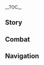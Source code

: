 {{CharacterTabs}}
{{LanguageTabs}}
{{Stub|1={{Meta/VO|tl=1|rm=1|Korean}}}}
__TOC__
==Story==
{{VO/Story
|character           = {{ROOTPAGENAME}}
|language            = ko
|name                = 북두

|vo_01_01_title      = 첫 만남...
|vo_01_01_subtitle   = Hello
|vo_01_01_file       = VO_{language}{character} Hello.ogg
|vo_01_01_tx         = 내 이름은 북두, 「남십자」 함대라고 들어 봤어? 너도 모험을 즐긴다면 날 따라와. 내가 돌봐주지
|vo_01_01_rm         = 
|vo_01_01_tl         = My name is Beidou, have you heard of「The Crux」? Follow me if you enjoy adventuring as well. I'll take care of you

|vo_02_01_title      = 잡담・연마
|vo_02_01_subtitle   = Chat: Sparring
|vo_02_01_file       = VO_{language}{character} Chat - Sparring.ogg
|vo_02_01_tx         = 겨뤄보고 싶다면 언제든 환영이다
|vo_02_01_rm         = 
|vo_02_01_tl         = If you would like to have a match, you're always welcome
|vo_02_02_title      = 잡담・통음
|vo_02_02_subtitle   = Chat: Drinking
|vo_02_02_file       = VO_{language}{character} Chat - Drinking.ogg
|vo_02_02_tx         = 아&mdash;&mdash;일 끝나고 마시는 술 한잔은 정말 상쾌해
|vo_02_02_rm         = 
|vo_02_02_tl         = Ah&mdash;&mdash;a cup of alcohol after work is so refreshing
|vo_02_03_title      = 잡담・육지
|vo_02_03_subtitle   = Chat: Land
|vo_02_03_file       = VO_{language}{character} Chat - Land.ogg
|vo_02_03_tx         = 육지에 이렇게 오래 머무는 건 간만인데, 좀 어색하네
|vo_02_03_rm         = 
|vo_02_03_tl         = It's been a while since I stayed long on land, it feels a little awkward

<!-- Weather -->
|vo_03_01_title      = 비가 올 때...
|vo_03_01_subtitle   = When It Rains
|vo_03_01_file       = VO_{language}{character} When It Rains.ogg
|vo_03_01_tx         = 무인도에 갇혔을 때 빗물은 귀중한 수원이야. 물론 지금은 필요없지만
|vo_03_01_rm         = 
|vo_03_01_tl         = When stuck on an uninhabited island, rainwater is a valuable source of water supply. Though you don't need it right now
|vo_03_02_title      = 번개가 칠 때...
|vo_03_02_subtitle   = When Thunder Strikes
|vo_03_02_file       = VO_{language}{character} When Thunder Strikes.ogg
|vo_03_02_tx         = 이봐, 그냥 천둥일 뿐이야. 바다에서는 두려워할 필요없어. 육지에서는 더 그렇고
|vo_03_02_rm         = 
|vo_03_02_tl         = Hey, it's just thunder. You don't need to be afraid at sea. Not on land, too
|vo_03_03_title      = 바람이 불 때...
|vo_03_03_subtitle   = When It's Windy
|vo_03_03_file       = VO_{language}{character} When It's Windy.ogg
|vo_03_03_tx         = 이 날씨, 출항하기 딱 좋군
|vo_03_03_rm         = 
|vo_03_03_tl         = This weather, it's perfect to set sail
|vo_03_04_title      = 강풍이 불 때...
|vo_03_04_subtitle   = When the Wind Is Blowing
|vo_03_04_file       = VO_{language}{character} When the Wind Is Blowing.ogg
|vo_03_04_tx         = 모래 바람 조심해. 눈 비비지 말고
|vo_03_04_rm         = 
|vo_03_04_tl         = Be careful of the sandstorm. Don't rub your eyes

|vo_04_01_title      = 아침 인사...
|vo_04_01_subtitle   = Good Morning
|vo_04_01_file       = VO_{language}{character} Good Morning.ogg
|vo_04_01_tx         = 여, 좋은 아침. 난 출발하려는데. 같이 갈래?
|vo_04_01_rm         = 
|vo_04_01_tl         = Hey, good morning. I'm about to set foot. Want to go together?
|vo_04_02_title      = 점심 인사...
|vo_04_02_subtitle   = Good Afternoon
|vo_04_02_file       = VO_{language}{character} Good Afternoon.ogg
|vo_04_02_tx         = 향릉에게 가서 점심 먹자. 그 커다란 솥으로 볶아 낸 건 바다에서의 생선 구이, 절인 고기완 확실히 달라
|vo_04_02_rm         = 
|vo_04_02_tl         = Let's have lunch at Xiangling's. What she fried with that big pot is grilled fish from the sea, definitely different from cured meat
|vo_04_03_title      = 저녁 인사...
|vo_04_03_subtitle   = Good Evening
|vo_04_03_file       = VO_{language}{character} Good Evening.ogg
|vo_04_03_tx         = 좋아. 술 마시러 가자고! 하하하, 평소에 술 사주는 사람이 없나봐? 그럼&mdash;&mdash;
|vo_04_03_rm         = 
|vo_04_03_tl         = Good. Let's go and have a drink! Hahaha, no one usually buys you alcohol? Then&mdash;&mdash;
|vo_04_04_title      = 굿나잇...
|vo_04_04_subtitle   = Good Night
|vo_04_04_file       = VO_{language}{character} Good Night.ogg
|vo_04_04_tx         = 벌써 시간이 이렇게 됐네. 하하하하, 가봐~ 편히 쉬라구
|vo_04_04_rm         = 
|vo_04_04_tl         = Time has already passed like this. Hahahaha, go on~ have a good rest

|vo_05_01_title      = {name} 자신에 대해...
|vo_05_01_subtitle   = About {character}
|vo_05_01_file       = VO_{language}{character} About {character}.ogg
|vo_05_01_tx         = 제군들, 항해 준비. 각자 위치로! 새로운 모험이 시작된다!
|vo_05_01_rm         = 
|vo_05_01_tl         = Gentlemen, be ready for sail. Take your positions! A new adventure begins!

|vo_06_01_title      = 우리에 대해・호칭
|vo_06_01_subtitle   = About Us: Titles
|vo_06_01_file       = VO_{language}{character} About Us - Titles.ogg
|vo_06_01_tx         = 난 대장이고, 넌 내 형제. 괜찮지? 뭐? 너무 촌스럽다고? 좋아, 그럼 네가 원하는 대로 불러
|vo_06_01_rm         = 
|vo_06_01_tl         = I am the captain, and you are my sibling. Good? Huh? It's too countrified? Alright, then call me as you wish
|vo_06_02_title      = 우리에 대해・사람을 보는 눈
|vo_06_02_subtitle   = About Us: Eye for People
|vo_06_02_file       = VO_{language}{character} About Us - Eye for People.ogg
|vo_06_02_tx         = 난 사람 보는 안목이 뛰어나. 넓은 바다를 보다 보면 사람 얼굴의 작은 물보라는 쉽게 읽히지. 하하, 그래서 내가 널 한눈에 알아봤잖아
|vo_06_02_rm         = 
|vo_06_02_tl         = I have a good taste in people. When looking at the vast ocean, small waves on one's face can be read easily. Haha, that's why I knew you at first sight
|vo_06_03_title      = 우리에 대해・선택
|vo_06_03_subtitle   = About Us: Choices
|vo_06_03_file       = VO_{language}{character} About Us - Choices.ogg
|vo_06_03_tx         = 넌 내가 선택한 선원이자 형제라고. 이것만으로도 난 자부심을 느껴
|vo_06_03_rm         = 
|vo_06_03_tl         = You are my chosen sailor and sibling. I feel pride only with this

|vo_07_01_title      = 「신의 눈」에 대해...
|vo_07_01_subtitle   = About the [[Vision]]
|vo_07_01_file       = VO_{language}{character} About the Vision.ogg
|vo_07_01_tx         = 「신의 눈」이 없는 녀석들은 신의 인정을 받은 「신의 눈」 소유자를 본받고 싶어 해. 그러니까 본받을 만한 사람이 되자. 난 그렇게 날 채찍질해
|vo_07_01_rm         = 
|vo_07_01_tl         = People without a Vision wants to follow a Vision holder who has been acknowledged by God. So let's be people who are imitable. That's how I lash myself
|vo_07_02_title      = 하고 싶은 이야기...
|vo_07_02_subtitle   = Something to Share
|vo_07_02_file       = VO_{language}{character} Something to Share.ogg
|vo_07_02_tx         = 난관에 부딪혔어? 어디로 나아갈지 모르겠으면 일단 발을 내딛고 봐. 그 후의 길은 자연히 열릴 테니까
|vo_07_02_rm         = 
|vo_07_02_tl         = Stuck on something difficult? If you don't know where to head to, just take a step and see. Then the road after that will naturally be shown
|vo_07_03_title      = 흥미있는 일...
|vo_07_03_subtitle   = Interesting Things
|vo_07_03_file       = VO_{language}{character} Interesting Things.ogg
|vo_07_03_tx         = 원양 항해를 마치고 돌아올 때 솔개가 보이면 집에 다 왔다는 거지. 바다 풍경은 단조롭잖아. 그에 비해 거칠긴 하지만, 솔개가 자유롭게 날아다니는 모습은 어쩐지 친근하고 사랑스러워
|vo_07_03_rm         = 
|vo_07_03_tl         = After a long cruise, when I see a kite, it means I'm almost at home. The sea view is dull. Compared to that, it's tough, but kites freely flying somehow feels familiar and lovely

|vo_08_01_title      = 응광에 대해・리월 칠성
|vo_08_01_subtitle   = About [[Ningguang]]: Liyue Qixing
|vo_08_01_file       = VO_{language}{character} About Ningguang - Liyue Qixing.ogg
|vo_08_01_tx         = 응광이라, 「리월칠성」이라는 면에서 보면 훌륭하다 할 수 있지. 다만 내가 책임감을 느끼는 대상은 「리월칠성」이 아닌, 내 함선과 형제들이라서 말이야
|vo_08_01_rm         = 
|vo_08_01_tl         = Ningguang, she is excellent when you look at her as the「Liyue Qixing」. However, I feel responsibility to my ship and siblings, not the「Liyue Qixing」.
|vo_08_02_title      = 응광에 대해・태도
|vo_08_02_subtitle   = About [[Ningguang]]: Attitudes
|vo_08_02_file       = VO_{language}{character} About Ningguang - Attitudes.ogg
|vo_08_02_tx         = 응광은 솔직하지 않은 편이지만 예전엔 아주 노골적으로 날 못마땅해했어. 하하, 좋든 싫든 그건 그녀 마음이지. 난 신경 안 써
|vo_08_02_rm         = 
|vo_08_02_tl         = Ningguang isn't truthful, but she openly disliked me in the past. Haha, like it or not, that's what she decides. I don't care
|vo_08_03_title      = 향릉에 대해・뛰어난 요리 실력
|vo_08_03_subtitle   = About [[Xiangling]]: Culinary Skills
|vo_08_03_file       = VO_{language}{character} About Xiangling - Culinary Skills.ogg
|vo_08_03_tx         = 먼바다에 있을 땐, 향릉의 맛있는 음식이 그리워. 힘이 달릴 때 입안 가득했던 절운고추 볶음을 떠올리면 기운이 번쩍 들지
|vo_08_03_rm         = 
|vo_08_03_tl         = When I'm out at far sea, I miss Xiangling's delicious food. When I am running out of strength, I think of her friend jueyun chili which was inside my mouth, and then I regain my strength
|vo_08_04_title      = 향릉에 대해・시식
|vo_08_04_subtitle   = About [[Xiangling]]: Food Tasting
|vo_08_04_file       = VO_{language}{character} About Xiangling - Food Tasting.ogg
|vo_08_04_tx         = 향릉은 가끔 별 이상한 재료로 대단한 요리를 만들어내지. 뭐, 그런 도전 정신이 없다면 진보도 없는 거 아니겠어? 난 그녀의 음식을 시식하는 게 즐거워
|vo_08_04_rm         = 
|vo_08_04_tl         = Xiangling sometimes makes amazing food with peculiar ingredients. Well, without challenge spirit there won't be a development, right? I'm happy to try out her food
|vo_08_05_title      = 종려에 대해...
|vo_08_05_subtitle   = About [[Zhongli]]
|vo_08_05_file       = VO_{language}{character} About Zhongli.ogg
|vo_08_05_tx         = 「왕생당」의 그 선생 말하는 거야? 형제들이 가끔 그에 대한 소문을 이야기하지. 아주 재미있는 사람 같은데. 음, 기회가 있으면 교류해봐야겠어
|vo_08_05_rm         = 
|vo_08_05_tl         = That Mister from「Wangsheng Funeral Parlor」? My siblings sometimes talks about rumors related to him. He seems to be an interesting person. Hmm, if I have the opportunity, I must try engaging with him
|vo_08_06_title      = 소에 대해...
|vo_08_06_subtitle   = About [[Xiao]]
|vo_08_06_file       = VO_{language}{character} About Xiao.ogg
|vo_08_06_tx         = 해등절 전날, 함대가 귀항하다가 폭풍을 만난 적이 있었어. 어찌어찌 서둘러 밤이 되어서야 리월항에 도착했고, 등불도 다 꺼져있는데 고운각 방향 하늘에 소년 모습의 선인이 보이는 거야. 역시 소문처럼 사람들이 보지 못하는 곳에서도 이 리월항을 지키고 있는 누군가가 있는 거지
|vo_08_06_rm         = 
|vo_08_06_tl         = The day before Lantern Rite, when the fleet was returning we met a storm. Somehow we arrived at Liyue Harbor at night, and when the lanterns were all off I could see an Adeptus of a boy's form in the direction of the sky headed towards Guyun Stone Forest. There is definitely who is protecting Liyue Harbor from where people cannot see as the rumors say
|vo_08_07_title      = 감우에 대해...
|vo_08_07_subtitle   = About [[Ganyu]]
|vo_08_07_file       = VO_{language}{character} About Ganyu.ogg
|vo_08_07_tx         = 감우 그 애랑은 사이가 좋아! 근데 너도 알다시피, 걘 「리월 칠성」의 비서야. 「칠성」이 날 싫어하는 게 하루 이틀도 아니고. 하하, 난 상관없는데, 그 애까지 피해 보게 할 순 없잖아. 음, 역시 다른 사람들에겐 비밀로 하는 게 좋겠어
|vo_08_07_rm         = 
|vo_08_07_tl         = I have a good relationship with that girl, Ganyu! But as you know, she is the secretary of the「Liyue Qixing」. It's obvious that the「Qixing」does not favor me. Haha, I don't mind, but I don't want her to get harmed because of that as well. Hmm, it would be good to keep it a secret from others
|vo_08_08_title      = 신염에 대해...
|vo_08_08_subtitle   = About [[Xinyan]]
|vo_08_08_file       = VO_{language}{character} About Xinyan.ogg
|vo_08_08_tx         = 재밌는 애야! 우리 배에 있는 형제들 모두 그녀의 「로큰롤」을 좋아하지. 음… 난 어떻냐고? 뭐랄까, 그 애와 어떤 면에선 공통적인 화제가 있지만, 내 음악적 취향은 그 애와 전혀 달라서…
|vo_08_08_rm         = 
|vo_08_08_tl         = She's a fun kid! All the siblings on the ship loves her「Rock n' Roll」. Hmm… What about me? Well, I do have something in common with her, but my music taste is completely different from hers… 
|vo_08_09_title      = 요요에 대해...
|vo_08_09_subtitle   = About [[Yaoyao]]
|vo_08_09_file       = VO_{language}{character} About Yaoyao.ogg
|vo_08_09_tx         = 요요 그 녀석은 자꾸 우리 배에서 놀려고 해. 하지만 그 호기심 넘치는 반짝이는 눈을 보면, 차마 그 애를 쫓아낼 수가 없어. 에휴, 하마터면 출항 계획이 모두 엉망이 될 뻔했다고
|vo_08_09_rm         = 
|vo_08_09_tl         = Yaoyao, that kid, always wants to play on the ship. But when I see those curious, sparkly eyes, I can't throw her out. Argh, sail plans could have been ruined
|vo_08_10_title      = 카에데하라 카즈하에 대해…
|vo_08_10_subtitle   = About [[Kaedehara Kazuha]]
|vo_08_10_file       = VO_{language}{character} About Kaedehara Kazuha.ogg
|vo_08_10_tx         = 카즈하 녀석이 천수각 밖에서 라이덴 쇼군의 일격을 막아냈다던데, 제법이군! 전쟁이 끝나고 그는 우리 남십자함대로 돌아와서 우리랑 한동안 더 동행하고 싶다고 했어. 나야 환영이지. 만약 어느 날 카즈하가 혼자 다음 여정을 떠나기로 결정한다면, 아주 좋은 술로 배웅할 거야, 흐흠
|vo_08_10_rm         = 
|vo_08_10_tl         = I heard Kazuha blocked Raiden Shogun's blow outside Tenshukaku, that's pretty good! After the war he said that he wanted to return to The Crux and accompany us for a while. For me, it's obviously a welcome. If some day Kazuha decides to go on his next journey by himself, I'll send him off with good alcohol, haha

|vo_09_01_title      = {name}에 대해 알기・첫 번째
|vo_09_01_subtitle   = More About {character}: I
|vo_09_01_file       = VO_{language}{character} More About {character} - 01.ogg
|vo_09_01_tx         = 내 「사조성」호에 오르고 싶다면 이 질문부터 대답해. 바다엔 위험으로 가득한데 어째서 내 배에 오르려는 거지?
|vo_09_01_rm         = 
|vo_09_01_tl         = 
|vo_09_02_title      = {name}에 대해 알기・두 번째
|vo_09_02_subtitle   = More About {character}: II
|vo_09_02_file       = VO_{language}{character} More About {character} - 02.ogg
|vo_09_02_tx         = 나에 대한 이야기들? 하하하, 그건 형제들이 날 치켜세우느라 그런 거지. 그렇지만 내게 항해 중 마물과 부딪치는 게 두렵냐고 묻는다면, 물론 그건 아니야
|vo_09_02_rm         = 
|vo_09_02_tl         = 
|vo_09_03_title      = {name}에 대해 알기・세 번째
|vo_09_03_subtitle   = More About {character}: III
|vo_09_03_file       = VO_{language}{character} More About {character} - 03.ogg
|vo_09_03_tx         = 평민을 돕는 의도가 뭐냐고? 하, 그런 일에 무슨 의도가 있겠어. 누구나 다 어려운 시절이 있는 거야. 내겐 약소한 선의지만 그들에겐 죽느냐 사느냐의 문제일 수도 있어
|vo_09_03_rm         = 
|vo_09_03_tl         = 
|vo_09_04_title      = {name}에 대해 알기・네 번째
|vo_09_04_subtitle   = More About {character}: IV
|vo_09_04_file       = VO_{language}{character} More About {character} - 04.ogg
|vo_09_04_tx         = 난 고통스러운 시간을 보냈어. 어릴 때 먹을 걸 살 모라도 없어서 남의 집 과일을 훔쳐먹으며 버텼지. 내 함대가 생겼어도 거만한 상인들에게 배척당했어. 하지만 이제 그런 일들을 안줏거리 삼아 얘기할 수 있으니 됐어. 절대 너는 그런 일을 겪게 하지 않을 거고
|vo_09_04_rm         = 
|vo_09_04_tl         = 
|vo_09_05_title      = {name}에 대해 알기・다섯 번째
|vo_09_05_subtitle   = More About {character}: V
|vo_09_05_file       = VO_{language}{character} More About {character} - 05.ogg
|vo_09_05_tx         = 날 따르는 형제들은 아주 많아. 그들 모두에게 이 배에 오른 이유를 물어봤지. 넌 특별해. 네가 아직 해야 할 일이 있다는 걸 아니까 따로 직무나 직함을 주진 않을게. 하지만 네가 어디에 있든 「사조성」호엔 영원히 네 자리가 남아있을 거야
|vo_09_05_rm         = 
|vo_09_05_tl         = 

|vo_10_01_title      = {name}의 취미...
|vo_10_01_subtitle   = {character}'s Hobbies
|vo_10_01_file       = VO_{language}{character} Hobbies.ogg
|vo_10_01_tx         = 취미라...생각 좀 해볼게. 모험, 조타, 친구 사귀기, 술 마시기, 맛있는 거 먹기...흠, 한 손으로는 다 못 세겠네
|vo_10_01_rm         = 
|vo_10_01_tl         = 
|vo_10_02_title      = {name}의 고민...
|vo_10_02_subtitle   = {character}'s Troubles
|vo_10_02_file       = VO_{language}{character} Troubles.ogg
|vo_10_02_tx         = 해결할 수 있는 일은 고민할 필요 없고, 해결할 수 없는 일은 고민해도 의미 없어. 난 그렇게 생각해. 만약 안 풀리는 일이 있으면 날 찾아와. 같이 해결해 줄게
|vo_10_02_rm         = 
|vo_10_02_tl         = 
|vo_10_03_title      = 좋아하는 음식…
|vo_10_03_subtitle   = Favorite Food
|vo_10_03_file       = VO_{language}{character} Favorite Food.ogg
|vo_10_03_tx         = 난 맛이 강한 요리를 좋아해! 편육 볶음이라던가, 마파두부라던가, 다 좋아. 배도 채우고 모두 둘러앉아 먹으면 분위기가 후끈해지잖아. 하, 말하다 보니 또 먹고 싶어지네
|vo_10_03_rm         = 
|vo_10_03_tl         = 
|vo_10_04_title      = 싫어하는 음식...
|vo_10_04_subtitle   = Least Favorite Food
|vo_10_04_file       = VO_{language}{character} Least Favorite Food.ogg
|vo_10_04_tx         = 난 냉채는 별로야. 그렇게 느긋하게 전채 요리를 즐길 시간에 생선이나 몇 마리 더 굽겠어
|vo_10_04_rm         = 
|vo_10_04_tl         = 

<!-- Receiving a Gift -->
|vo_11_01_title      = 선물 획득・첫 번째
|vo_11_01_subtitle   = Receiving a Gift: I
|vo_11_01_file       = VO_{language}{character} Receiving a Gift - 01.ogg
|vo_11_01_tx         = 맛있어, 내가 좋아하는 맛이야! 밥 있어? 두 그릇만 더 줄래?
|vo_11_01_rm         = 
|vo_11_01_tl         = 

|vo_11_02_title      = 선물 획득・두 번째
|vo_11_02_subtitle   = Receiving a Gift: II
|vo_11_02_file       = VO_{language}{character} Receiving a Gift - 02.ogg
|vo_11_02_tx         = 솜씨가 훌륭한데? 먹으면 기분이 좋아질 정도야
|vo_11_02_rm         = 
|vo_11_02_tl         = 

|vo_11_03_title      = 선물 획득・세 번째
|vo_11_03_subtitle   = Receiving a Gift: III
|vo_11_03_file       = VO_{language}{character} Receiving a Gift - 03.ogg
|vo_11_03_tx         = 재료는 좋네, 그럼 됐어
|vo_11_03_rm         = 
|vo_11_03_tl         = 

|vo_12_01_title      = 생일…
|vo_12_01_subtitle   = Birthday
|vo_12_01_file       = VO_{language}{character} Birthday.ogg
|vo_12_01_tx         = 자, 배에 타. 이미 형제들과 시간 비워놓기로 약속했지? 먹을 것과 마실 것도 다 준비됐어. 오늘은 네 생일이니 네가 대장이야. 하하! 음, 어디 가고 싶어?
|vo_12_01_rm         = 
|vo_12_01_tl         = 

|vo_13_01_title      = 돌파의 느낌・기
|vo_13_01_subtitle   = Feelings About Ascension: Intro
|vo_13_01_file       = VO_{language}{character} Feelings About Ascension - 01.ogg
|vo_13_01_tx         = 통쾌하군! 또 많이 강해졌어
|vo_13_01_rm         = 
|vo_13_01_tl         = 
|vo_13_02_title      = 돌파의 느낌・승
|vo_13_02_subtitle   = Feelings About Ascension: Building Up
|vo_13_02_file       = VO_{language}{character} Feelings About Ascension - 02.ogg
|vo_13_02_tx         = 만선으로 돌아가는 기분이라, 축배를 들자고!
|vo_13_02_rm         = 
|vo_13_02_tl         = 
|vo_13_03_title      = 돌파의 느낌・전
|vo_13_03_subtitle   = Feelings About Ascension: Climax
|vo_13_03_file       = VO_{language}{character} Feelings About Ascension - 03.ogg
|vo_13_03_tx         = 훌륭해. 너 같이 유능한 형제가 있다니 이 북두의 영광이야! 나도 뒤처질 순 없지
|vo_13_03_rm         = 
|vo_13_03_tl         = 
|vo_13_04_title      = 돌파의 느낌・결
|vo_13_04_subtitle   = Feelings About Ascension: Conclusion
|vo_13_04_file       = VO_{language}{character} Feelings About Ascension - 04.ogg
|vo_13_04_tx         = 이 훈련들로 무예가 정점을 찍은 것 같아. 고마워...맞다, 몇 수 더 겨룰까?
|vo_13_04_rm         = 
|vo_13_04_tl         = 
}}

==Combat==
{{Combat VO
|character           = {{ROOTPAGENAME}}
|language            = ko

|skill_1_file        = Elemental Skill 1 04
|skill_1_tx          = 비켜!
|skill_1_tl          = 
|skill_1_rm          = 
|skill_2_file        = Elemental Skill 1 05
|skill_2_tx          = 하!
|skill_2_tl          = 
|skill_2_rm          = 
|skill_3_file        = Elemental Skill 1 06
|skill_3_tx          = 전부 돌려주지!
|skill_3_tl          = 
|skill_3_rm          = 
|skill_4_file        = Elemental Skill 1 07
|skill_4_tx          = 받아 봐!
|skill_4_tl          = 
|skill_4_rm          = 
|skill_5_file        = Elemental Skill 1 08
|skill_5_tx          = &mdash;&mdash;하아!
|skill_5_tl          = 
|skill_5_rm          = 
|skill_6_file        = Elemental Skill 1 01,Elemental Skill 1 02,Elemental Skill 1 03

|burst_1_tx          = 이게 「해산」을 멸하는 힘이다!
|burst_1_tl          = 
|burst_1_rm          = 
|burst_2_tx          = 눈 크게 뜨고 잘 봐!
|burst_2_tl          = 
|burst_2_rm          = 
|burst_3_tx          = 잿더미가 되어라!
|burst_3_tl          = 
|burst_3_rm          = 

|sprint-s_1_file     = Sprint Start 01,Sprint Start 02,Sprint Start 03

|glider_1_file       = Deploying Wind Glider 01,Deploying Wind Glider 02,Deploying Wind Glider 03

|chest_1_tx          = 이야, 기분 좋네
|chest_1_tl          = 
|chest_1_rm          = 
|chest_2_tx          = 나쁘지 않아. 새로운 수확이군!
|chest_2_tl          = 
|chest_2_rm          = 
|chest_3_tx          = 보물을 찾았으니 축배를 들자고!
|chest_3_tl          = 
|chest_3_rm          = 

|low-hp_1_tx         = 아직 안 끝났어!
|low-hp_1_tl         = 
|low-hp_1_rm         = 
|low-hp_2_tx         = 흥, 나 정신 들었어
|low-hp_2_tl         = 
|low-hp_2_rm         = 
|low-hp_3_tx         = 난 절대 굴복하지 않아
|low-hp_3_tl         = 
|low-hp_3_rm         = 

|fallen_1_tx         = 완전 엉망이야
|fallen_1_tl         = 
|fallen_1_rm         = 
|fallen_2_tx         = 제군들… 일단… 철수다…
|fallen_2_tl         = 
|fallen_2_rm         = 
|fallen_3_tx         = 전원… 귀항한다…
|fallen_3_tl         = 
|fallen_3_rm         = 

|hit-l_1_file        = Light Hit Taken 02
|hit-l_1_tx          = 별것 아냐
|hit-l_1_tl          = 
|hit-l_1_rm          = 
|hit-l_2_file        = Light Hit Taken 01,Light Hit Taken 03,Light Hit Taken 04,Light Hit Taken 05,Light Hit Taken 06

|hit-h_1_tx          = 별것 아냐
|hit-h_1_tl          = 
|hit-h_1_rm          = 
|hit-h_2_tx          = 제법이군
|hit-h_2_tl          = 
|hit-h_2_rm          = 
|hit-h_3_file        = Heavy Hit Taken 03,Heavy Hit Taken 04,Heavy Hit Taken 05,Heavy Hit Taken 06

|join_1_tx           = 좋아, 출발!
|join_1_tl           = 
|join_1_rm           = 
|join_2_tx           = 날 따라와
|join_2_tl           = 
|join_2_rm           = 
|join_3_tx           = 난 널 믿어
|join_3_tl           = 
|join_3_rm           = 

|idle_1_file         = Standby 01

|atk-l_1_file        = Light Attack 01,Light Attack 02,Light Attack 03,Light Attack 04,Light Attack 05,Light Attack 06,Light Attack 07

|atk-m_1_file        = Mid Attack 01,Mid Attack 02,Mid Attack 03

|atk-h_1_file        = Heavy Attack 01,Heavy Attack 02,Heavy Attack 03

|climb_1_file        = Climbing 01,Climbing 02,Climbing 03,Climbing 04,Climbing 05

|jump_1_file         = Jumping 01,Jumping 02,Jumping 03,Jumping 04,Jumping 05
}}

==Navigation==
{{Character Navbox|link type=vo-ko}}
